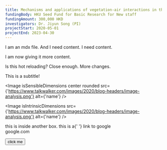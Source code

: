 ```yaml
---
title: Mechanisms and applications of vegetation-air interactions in the built environment
fundingBody: HKU Seed Fund for Basic Research for New staff
fundingAmount: 300,000 HKD
investigators: Dr. Jiyun Song (PI)
projectStart: 2020-05-01
projectEnd: 2023-04-30
---
```


<Title center>
  Mechanisms and applications of vegetation-air interactions in the built
  environment
</Title>

<Section>
I am an mdx file. And I need content. I need content.

I am now giving it more content.

Is this hot reloading? Close enough. More changes.

<SubTitle>This is a subtitle!</SubTitle>

<Image
  isSensibleDimensions
  center
  rounded
  src={'https://www.talkwalker.com/images/2020/blog-headers/image-analysis.png'}
  alt={'name'}
/>

<Image
  isIntrinsicDimensions
  src={'https://www.talkwalker.com/images/2020/blog-headers/image-analysis.png'}
  alt={'name'}
/>

<Section className={'bg-cobalt-blue text-white'} largerSpacing>
  this is inside another box. this is a{' '}
  <Link className={'text-white hover:text-white'} href={'https://google.com'}>
    link to google
  </Link>
</Section>

<Link href={'https://google.com'}>google.com</Link>

<Button>click me</Button>

</Section>
